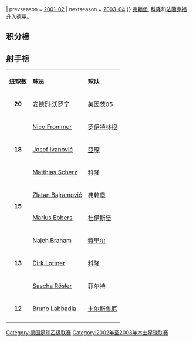 {{unreferenced|time=2011-09-20T01:44:49+00:00}}
{{Infobox football league season
| competition                = [[德國足球乙級聯賽|德國足球乙級聯賽]]
| season                     = 2002–03
| winners                    = [[弗赖堡体育俱乐部|弗赖堡]]
| promoted                   = [[弗赖堡体育俱乐部|弗赖堡]]<br />[[科隆足球俱乐部|科隆]]<br />[[法蘭克福足球俱樂部|法蘭克福]]
| relegated                  = [[布伦瑞克足球俱乐部|布伦瑞克]]<br />[[罗伊特林根足球俱乐部|罗伊特林根]]<br />[[圣保利足球俱乐部|圣保利]]<br />[[曼海姆足球俱樂部|曼海姆]]
| league topscorer           = [[安德烈·沃罗宁|安德烈·沃罗宁]] (20)
| biggest home win           = 
| biggest away win           = 
| highest scoring            = 
| total goals                = 863
| average goals              = {{#expr: 842 / 306 round 2}}
| prevseason                 = [[2001年至2002年德國足球乙級聯賽|2001–02]]
| nextseason                 = [[2003年至2004年德國足球乙級聯賽|2003–04]]
}}
[[弗赖堡体育俱乐部|弗赖堡]], [[科隆足球俱乐部|科隆]]和[[法蘭克福足球俱樂部|法蘭克福]]升入[[德国足球甲级联赛|德甲]]。

==积分榜==
{{Fb cl header |sort=y}}
{{Fb cl team |p=1 |t=Freiburg            |w=20|d=7 |l=7 |gf=58|ga=32|bc=#D0F0C0|champion=y |promoted=y}}
{{Fb cl2 qr |promotion=y |rows=3 |s=2003-04 |c=Bundesliga}}
{{Fb cl team |p=2 |t=Köln                |w=18|d=11|l=5 |gf=63|ga=45|bc=#D0F0C0|promoted=y }}
{{Fb cl team |p=3 |t=Frankfurt           |w=17|d=11|l=6 |gf=59|ga=33|bc=#D0F0C0|promoted=y }}
{{Fb cl team |p=4 |t=Mainz               |w=19|d=5 |l=10|gf=64|ga=39}}
{{Fb cl team |p=5 |t=Greuther  Fürth     |w=15|d=12|l=11|gf=52|ga=48}}
{{Fb cl team |p=6 |t=Aachen              |w=14|d=9 |l=11|gf=57|ga=48}}
{{Fb cl team |p=7 |t=Eintracht Trier     |w=14|d=6 |l=14|gf=53|ga=46}}
{{Fb cl team |p=8 |t=Duisburg            |w=12|d=10|l=12|gf=42|ga=47}}
{{Fb cl team |p=9 |t=Union Berlin        |w=10|d=15|l=9 |gf=36|ga=48}}
{{Fb cl team |p=10|t=Burghausen          |w=10|d=14|l=10|gf=48|ga=41}}
{{Fb cl team |p=11|t=Lübeck              |w=13|d=5 |l=16|gf=51|ga=50}}
{{Fb cl team |p=12|t=LR Ahlen            |w=11|d=7 |l=16|gf=48|ga=60}}
{{Fb cl team |p=13|t=Karlsruhe           |w=9 |d=12|l=13|gf=35|ga=47}}
{{Fb cl team |p=14|t=Oberhausen          |w=10|d=7 |l=17|gf=38|ga=48}}
{{Fb cl team |p=15|t=Braunschweig        |w=8 |d=10|l=16|gf=33|ga=53|bc=#FFBBBB|relegated=y}}
{{Fb cl2 qr |relegation=y |rows=4 |s=2003-04 |c=Regionalliga }}
{{Fb cl team |p=16|t=Reutlingen          |w=11|d=6 |l=17|gf=43|ga=53|bc=#FFBBBB|relegated=y}}
{{Fb cl team |p=17|t=St. Pauli           |w=7 |d=10|l=17|gf=48|ga=67|bc=#FFBBBB|relegated=y}}
{{Fb cl team |p=18|t=Waldhof Mannheim    |w=6 |d=7 |l=21|gf=32|ga=71|bc=#FFBBBB|relegated=y}}
{{Fb cl footer|s=[http://www.bundesliga.de Bundesliga.de]|nt=[[圣保利足球俱乐部|圣保利]]和[[布伦瑞克足球俱乐部|布伦瑞克]]降入[[德国足球地区联赛|德国足球地区联赛]]北区联赛， [[曼海姆足球俱樂部|曼海姆]]和[[罗伊特林根足球俱乐部|罗伊特林根]]降入[[德国足球地区联赛|德国足球地区联赛]]南区联赛。
}}

==射手榜==
{| class="wikitable" cellpadding="3" 
|-
|'''进球数'''
|'''球员'''
|'''球队'''
|-
|rowspan="1" align=center|'''20'''
|{{Flagicon|Ukraine}} [[安德烈·沃罗宁|安德烈·沃罗宁]]
|[[美因茨05足球俱乐部|美因茨05]]
|-
|rowspan="3" align=center|'''18'''
|{{Flagicon|Germany}} [[Nico_Frommer|Nico Frommer]]
|[[罗伊特林根足球俱乐部|罗伊特林根]]
|-
|{{Flagicon|Croatia}} [[Josef_Ivanović|Josef Ivanović]]
|[[亞琛足球俱乐部|亞琛]]
|-
|{{Flagicon|Germany}} [[Matthias_Scherz|Matthias Scherz]]
|[[科隆足球俱乐部|科隆]]
|-
|rowspan="2" align=center|'''15'''
|{{Flagicon|Bosnia and Herzegovina}} [[Zlatan_Bajramović|Zlatan Bajramović]]
|[[弗赖堡体育俱乐部|弗赖堡]]
|-
|{{Flagicon|Germany}} [[Marius_Ebbers|Marius Ebbers]]
|[[杜伊斯堡足球俱乐部|杜伊斯堡]]
|-
|rowspan="3" align=center|'''13'''
|{{Flagicon|Tunisia}} [[Najeh_Braham|Najeh Braham]]
|[[特里尔体育俱乐部|特里尔]]
|-
|{{Flagicon|Germany}} [[Dirk_Lottner|Dirk Lottner]]
|[[科隆足球俱乐部|科隆]]
|-
|{{Flagicon|Germany}} [[Sascha_Rösler|Sascha Rösler]]
|[[菲尔特足球俱乐部|菲尔特]]
|-
|rowspan="1" align=center|'''12'''
|{{Flagicon|Germany}} [[Bruno_Labbadia|Bruno Labbadia]]
|[[卡尔斯鲁厄体育俱乐部|卡尔斯鲁厄]]
|-
|}

{{德乙赛季}}

{{DEFAULTSORT:Fussball-Bundesliga 2002-03, 2.}}
[[Category:德国足球乙级联赛|Category:德国足球乙级联赛]]
[[Category:2002年至2003年本土足球联赛|Category:2002年至2003年本土足球联赛]]
